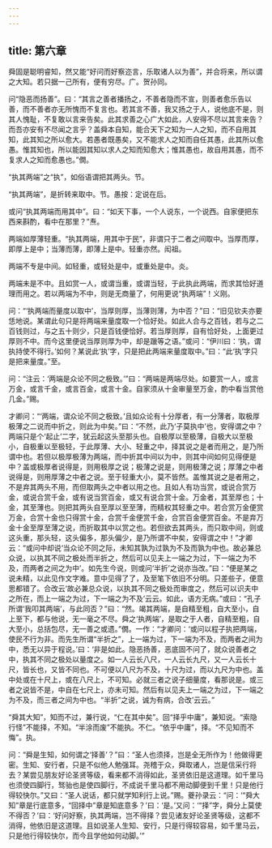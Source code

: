 ```yaml
---
---
---
```

title: 第六章
---







舜固是聪明睿知，然又能“好问而好察迩言，乐取诸人以为善”，并合将来，所以谓之大知。若只据一己所有，便有穷尽。广。贺孙同。

问“隐恶而扬善”。曰：“其言之善者播扬之，不善者隐而不宣，则善者愈乐告以善，而不善者亦无所愧而不复言也。若其言不善，我又扬之于人，说他底不是，则其人愧耻，不复敢以言来告矣。此其求善之心广大如此，人安得不尽以其言来告？而吾亦安有不尽闻之言乎？盖舜本自知，能合天下之知为一人之知，而不自用其知，此其知之所以愈大。若愚者既愚矣，又不能求人之知而自任其愚，此其所以愈愚。惟其知也，所以能因其知以求人之知而知愈大；惟其愚也，故自用其愚，而不复求人之知而愈愚也。”僩。

“执其两端”之“执”，如俗语谓把其两头。节。

“执其两端”，是折转来取中。节。愚按：定说在后。

或问“执其两端而用其中”。曰：“如天下事，一个人说东，一个说西。自家便把东西来斟酌，看中在那里？”焘。

两端如厚薄轻重。“执其两端，用其中于民”，非谓只于二者之间取中。当厚而厚，即厚上是中；当薄而薄，即薄上是中。轻重亦然。闳祖。

两端不专是中间。如轻重，或轻处是中，或重处是中。炎。

两端未是不中。且如赏一人，或谓当重，或谓当轻，于此执此两端，而求其恰好道理而用之。若以两端为不中，则是无商量了，何用更说“执两端”！义刚。

问：“‘执两端而量度以取中’，当厚则厚，当薄则薄，为中否？”曰：“旧见钦夫亦要恁地说。某谓此句只是将两端来量度取一个恰好处。如此人合与之百钱，若与之二百钱则过，与之五十则少，只是百钱便恰好。若当厚则厚，自有恰好处，上面更过厚则不中。而今这里便说当厚则厚为中，却是躐等之语。”或问：“伊川曰：‘执，谓执持使不得行。’如何？某说此‘执’字，只是把此两端来量度取中。”曰：“此‘执’字只是把来量度。”至。

问：“注云：‘两端是众论不同之极致。’”曰：“两端是两端尽处。如要赏一人，或言万金，或言千金，或言百金，或言十金。自家须从十金审量至万金，酌中看当赏他几金。”赐。

才卿问：“‘两端，谓众论不同之极致。’且如众论有十分厚者，有一分薄者，取极厚极薄之二说而中折之，则此为中矣。”曰：“不然，此乃‘子莫执中’也，安得谓之中？两端只是个‘起止’二字，犹云起这头至那头也。自极厚以至极薄，自极大以至极小，自极重以至极轻，于此厚薄、大小、轻重之中，择其说之是者而用之，是乃所谓中也。若但以极厚极薄为两端，而中折其中间以为中，则其中间如何见得便是中？盖或极厚者说得是，则用极厚之说；极薄之说是，则用极薄之说；厚薄之中者说得是，则用厚薄之中者之说。至于轻重大小，莫不皆然。盖惟其说之是者用之，不是弃其两头不用，而但取两头之中者以用之也。且如人有功当赏，或说合赏万金，或说合赏千金，或有说当赏百金，或又有说合赏十金。万金者，其至厚也；十金，其至薄也。则把其两头自至厚以至至薄，而精权其轻重之中。若合赏万金便赏万金，合赏十金也只得赏十金，合赏千金便赏千金，合赏百金便赏百金。不是弃万金十金至厚至薄之说，而折取其中以赏之也。若但欲去其两头，而只取中间，则或这头重，那头轻，这头偏多，那头偏少，是乃所谓不中矣，安得谓之中！”才卿云：“或问中却说‘当众论不同之际，未知其孰为过孰为不及而孰为中也。故必兼总众说，以执其不同之极处而半折之，然后可以见夫上一端之为过，下一端之为不及，而两者之间之为中’。如先生今说，则或问‘半折’之说亦当改。”曰：“便是某之说未精，以此见作文字难。意中见得了了，及至笔下依旧不分明。只差些子，便意思都错了。合改云‘故必兼总众说，以执其不同之极处而审度之，然后可以识夫中之所在，而上一端之为过，下一端之为不及’云云。如此，语方无病。”或曰：“孔子所谓‘我叩其两端’，与此同否？”曰：“然。竭其两端，是自精至粗，自大至小，自上至下，都与他说，无一毫之不尽。舜之‘执两端’，是取之于人者，自精至粗，自大至小，总括包尽，无一善之或遗。”僩。一作：“才卿问：‘或问以程子执把两端，使民不行为非。而先生所谓“半折之”，上一端为过，下一端为不及，而两者之间为中，悉无以异于程说。’曰：‘非是如此。隐恶扬善，恶底固不问了，就众说善者之中，执其不同之极处以量度之。如一人云长八尺，一人云长九尺，又一人云长十尺，皆长也，又皆不同也。不可便以八尺为不及，十尺为过，而以九尺为中也。盖中处或在十尺上，或在八尺上，不可知。必就三者之说子细量度，看那说是。或三者之说皆不是，中自在七尺上，亦未可知。然后有以见夫上一端之为过，下一端之为不及，而三者之间为中也。“半折”之说，诚为有病，合改’云云。”

“舜其大知”，知而不过，兼行说，“仁在其中矣”。回“择乎中庸”，兼知说。“索隐行怪”不能择，不知。“半涂而废”不能执。不仁。“依乎中庸”，择。“不见知而不悔”。执。

问：“舜是生知，如何谓之‘择善’？”曰：“圣人也须择，岂是全无所作为！他做得更密。生知、安行者，只是不似他人勉强耳。尧稽于众，舜取诸人，岂是信采行将去？某尝见朋友好论圣贤等级，看来都不消得如此，圣贤依旧是这道理。如千里马也须使四脚行，驽骀也是使四脚行，不成说千里马都不用动脚便到千里！只是他行得较快尔。”又曰：“圣人说话，都只就学知利行上说。”赐。夔孙录云：“问：‘“舜大知”章是行底意多，“回择中”章是知底意多？’曰：‘是。’又问：‘“择”字，舜分上莫使不得否？’曰：‘好问好察，执其两端，岂不得择？尝见诸友好论圣贤等级，这都不消得，他依旧是这道理。且如说圣人生知、安行，只是行得较容易，如千里马云，只是他行得较快尔，而今且学他如何动脚。’”